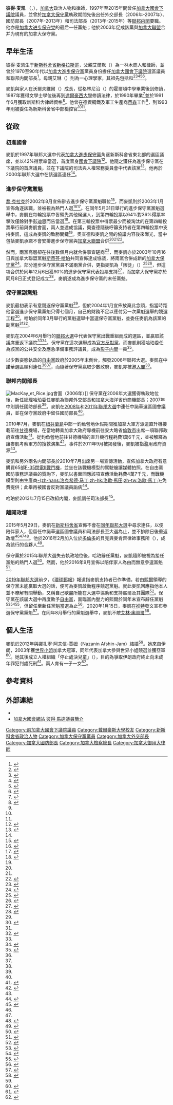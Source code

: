 {{noteTA
|1=zh-hans:麦凯;zh-hk:馬逵;zh-tw:麥凱;
|2=zh-hans:斯蒂芬;zh-hk:史提芬;zh-tw:史蒂芬;
|3=zh-hans:新斯科舍;zh-hk:諾華斯高沙;zh-tw:新斯科細亞;
|4=zh-hans:乔·克拉克;zh-hk:祖·卡勒;zh-tw:喬·克拉克;
}}
{{Infobox Officeholder
|honorific-prefix = 
|name             = 彼得·馬逵
|native_name      = {{lang|en|Peter MacKay}}
|honorific-suffix = {{post-nominals|country=CAN|PC|QC|size=100%}}
|image            = Peter MacKay crop.JPG
|office           = 加拿大司法部長
|primeminister    = [[斯蒂芬·哈珀|斯蒂芬·哈珀]]
|term_start       = 2013年7月15日
|term_end         = 2015年11月4日
|predecessor      = Rob Nicholson
|successor        = [[王州迪|王州迪]]
|office1          = 加拿大國防部長
|primeminister1   = [[斯蒂芬·哈珀|斯蒂芬·哈珀]]
|term_start1      = 2007年8月14日
|term_end1        = 2013年7月15日
|predecessor1     = Gordon O'Connor
|successor1       = Rob Nicholson
|office2          = 加拿大外交部長
|primeminister2   = [[斯蒂芬·哈珀|斯蒂芬·哈珀]]
|term_start2      = 2006年2月6日
|term_end2        = 2007年8月14日
|predecessor2     = Pierre Pettigrew
|successor2       = Maxime Bernier
|office3          = 加拿大海洋省份商機部長
|primeminister3   = [[斯蒂芬·哈珀|斯蒂芬·哈珀]]
|term_start3      = 2006年2月6日
|term_end3        = 2010年1月19日
|predecessor3     = Joe McGuire
|successor3       = Keith Ashfield
|office4          = [[加拿大保守黨|加拿大保守黨]]副黨魁
|term_start4      = 2004年3月22日
|term_end4        = 2015年11月5日
|predecessor4     = 新職位
|successor4       = {{le|Denis Lebel}}
|office5          = [[加拿大進步保守黨|加拿大進步保守黨]]黨魁
|term_start5      = 2003年5月31日
|term_end5        = 2003年12月6日
|predecessor5     = [[喬·克拉克|喬·克拉克]]
|successor5       = John Lynch-Staunton {{small|（臨時）}}
|office6          = [[加拿大國會下議院|加拿大國會下議院]]議員
|constituency6    = {{le|中諾華|Central Nova}}
|term_start6      = 2004年6月28日
|term_end6        = 2015年10月19日
|predecessor6     = 新成立選區
|successor6       = Sean Fraser
|office7          = [[加拿大國會下議院|加拿大國會下議院]]議員
|constituency7    = {{le|皮克圖-安蒂戈尼什-蓋斯伯勒|Pictou—Antigonish—Guysborough}}
|term_start7      = 1997年6月2日
|term_end7        = 2004年6月28日
|predecessor7     = Roseanne Skoke
|successor7       = 選區解散
|birth_name       = Peter Gordon MacKay
|birth_date       = {{birth date and age|1965|9|27}}
|birth_place      = [[加拿大|加拿大]][[新斯科舍省|新斯科舍省]][[新格拉斯哥|新格拉斯哥]]
|death_date       = 
|death_place      = 
|spouse           = {{marriage|Nazanin Afshin-Jam|2012}}
|children         = Kian Alexander<br>Valentia Makaja
|party            = [[加拿大進步保守黨|加拿大進步保守黨]]{{small|（1997年–2003年）}}<br>[[加拿大保守黨|加拿大保守黨]]{{small|（2003年至今）}}
|alma_mater       = {{le|阿卡迪亞大學|Acadia University}}<br>[[達爾豪西大學|達爾豪西大學]]
}}

'''彼得·麦凯''' {{post-nominals|country=CAN|PC|QC}}（{{lang|en|Peter Gordon MacKay}}，{{bd|1965年|9月27日|||catIdx=MacKay, Peter}}），[[加拿大|加拿大]]政治人物和律師，1997年至2015年間曾任[[加拿大國會下議院|加拿大國會下議院]]議員，並曾於[[加拿大保守黨|加拿大保守黨]]執政期間先後出任外交部長（2006年-2007年）、國防部長（2007年-2013年）和司法部長（2013年-2015年）等[[加拿大内閣|聯邦内閣]]要職。他亦是[[加拿大进步保守党|加拿大进步保守党]]的最后一任黨魁；他於2003年促成該黨與[[加拿大聯盟|加拿大聯盟]]合并为現有的加拿大保守黨。

== 早年生活 ==

彼得·麦凯生于[[新斯科舍省|新斯科舍省]][[新格拉斯哥|新格拉斯哥]]，父親艾爾默（{{lang|en|Elmer MacKay}}）為一林木商人和律師，並曾於1970至90年代以[[加拿大進步保守黨|加拿大進步保守黨]]黨員身份擔任[[加拿大國會下議院|加拿大國會下議院]]{{le|中諾華|Central Nova}}選區議員和聯邦内閣部長<ref name="CBC150529">{{cite news |url=http://www.cbc.ca/news/politics/peter-mackay-cites-love-for-my-family-as-he-bows-out-of-federal-politics-1.3092480 |title=Peter MacKay cites 'love for my family' as he bows out of federal politics |publisher=CBC News |first=Janyce |last=McGregor |accessdate=2015-11-06 |date=2015-05-29 |archive-date=2021-06-27 |archive-url=https://web.archive.org/web/20210627235204/https://www.cbc.ca/news/politics/peter-mackay-cites-love-for-my-family-as-he-bows-out-of-federal-politics-1.3092480 }}</ref>。母親艾琳（{{lang|en|Eirene Macha MacKay}}）則為一心理學家，其祖先包括{{le|第三代卡里冬伯爵詹姆斯·亞歷山大|James Alexander, 3rd Earl of Caledon}}和{{le|第一代維魯拉姆伯爵詹姆斯·格里姆斯頓|James Grimston, 1st Earl of Verulam}}<ref>{{cite web |author=John Demont |url=http://www.macleans.ca/article.jsp?content=20030526_59817_59817 |title=THE ROAD TO RELEVANCE | Macleans.ca — Canada — Features |publisher=Macleans.ca |date=May 26, 2003 |accessdate=May 5, 2011 |deadurl=yes |archiveurl=https://web.archive.org/web/20110807100144/http://www.macleans.ca/article.jsp?content=20030526_59817_59817 |archivedate=2011年8月7日 }}</ref><ref>{{cite web |last=Ottawa |first=The |url=http://www.canada.com/ottawacitizen/news/story.html?id=1f41e020-a6e7-4313-bfe9-955b2017c2a3 |title=Royal Navy Cmdr. Bredin Delap is the father of Peter MacKay's mother, Macha |publisher=Canada.com |date=June 16, 2008 |accessdate=May 5, 2011 |deadurl=yes |archiveurl=https://web.archive.org/web/20121108205319/http://www.canada.com/ottawacitizen/news/story.html?id=1f41e020-a6e7-4313-bfe9-955b2017c2a3 |archivedate=2012年11月8日 }}</ref><ref name=parlg1>{{cite book|last=Normandin|first=A.L.|author2=Pierre G. Normandin|title=The Canadian parliamentary guide|publisher=Normandin|year=1974|page=285|quote=M. July 15, 1961 to dau. of Commander Bradin Delap of Centreville, Kings County, NS; Four children: Cethlyn Laura, Peter Gordon, Sheila Mary Louise and Andrew.}}</ref><ref>{{cite web |url=http://thepeerage.com/p19926.htm#i199257 |title=Ancestry of Commander Bredin Delap1 |publisher=Thepeerage.com |accessdate=May 5, 2011 |archive-date=2021-06-15 |archive-url=https://web.archive.org/web/20210615165302/https://thepeerage.com/p19926.htm#i199257 }}</ref><ref>{{Cite web |url=https://books.google.ca/books?id=6m4-AQAAIAAJ&q=Eirene+Macha+Delap&dq=Eirene+Macha+Delap&hl=en&sa=X&ved=0CBsQ6AEwAWoVChMIy_K-3ejQyAIVhKoeCh2tggTj |title=存档副本 |access-date=2015-11-06 |archive-date=2019-06-09 |archive-url=https://web.archive.org/web/20190609052848/https://books.google.ca/books?id=6m4-AQAAIAAJ&q=Eirene+Macha+Delap&dq=Eirene+Macha+Delap&hl=en&sa=X&ved=0CBsQ6AEwAWoVChMIy_K-3ejQyAIVhKoeCh2tggTj |dead-url=no }}</ref>。

麥凱與家人在沃爾夫維爾（{{lang|en|Wolfville}}）成長，從格林尼治（{{lang|en|Greenwich}}）的霍爾頓中學畢業後到{{le|阿卡迪亞大學|Acadia University}}修讀，1987年獲得文學士學位後再到[[達爾豪西大學|達爾豪西大學]]修讀法律，於1990年畢業<ref name="Citizen150530">{{cite news |url=http://ottawacitizen.com/news/national/peter-mckay-leaving-politics-reports |title=Peter MacKay's exit takes another 'progressive' out of Tory caucus |publisher=《渥太華公民報》 |first=Jason |last=Fekete |accessdate=2015-11-06 |date=2015-05-30 |archive-date=2019-06-29 |archive-url=https://web.archive.org/web/20190629084339/https://ottawacitizen.com/news/national/peter-mckay-leaving-politics-reports }}</ref>並於1991年6月獲取新斯科舍律師資格<ref name="bio">{{cite web |url=http://www.petermackay.ca/meet_peter.php |title=Peter MacKay ~ Representing Central Nova |publisher=Petermackay.ca |accessdate=2015-11-06 |deadurl=yes |archiveurl=https://web.archive.org/web/20150620052956/http://petermackay.ca/meet_peter.php |archivedate=2015-06-20 }}</ref>。他曾在德資鋼鐵及軍工生產商[[蒂森克虜伯|蒂森]]工作<ref name="CBC150529"/>，到1993年則被委任為新斯科舍省中部檢控官<ref name="Citizen150530"/><ref name="bio"/>。

== 從政 ==
=== 初進國會 ===
麥凱於1997年聯邦大選中代表[[加拿大進步保守黨|加拿大進步保守黨]]角逐新斯科舍省東北部的{{le|皮克圖-安蒂戈尼什-蓋斯伯勒|Pictou—Antigonish—Guysborough}}選區議席，並以42%得票率當選，首度晉身[[加拿大國會下議院|國會下議院]]<ref>{{cite web|url=http://www.herald.ns.ca/fedelect97/97archive/jun3/970603102.html|title=MacKay carries on family tradition|work=The Chronicle Herald|date=June 3, 1997|accessdate=September 29, 2014|archiveurl=https://web.archive.org/web/20011130174850/http://www.herald.ns.ca/fedelect97/97archive/jun3/970603102.html|archivedate=2001年11月30日|deadurl=yes}}</ref>。他隨之獲任為進步保守黨在下議院的首席議員，並在下議院的司法與人權常務委員會中代表該黨<ref name="parlroles">{{cite web|url=http://www.parl.gc.ca/Parliamentarians/en/members/Peter-Gordon-MacKay(82)/Roles|title=The Honourable Peter Gordon MacKay: Roles|publisher=加拿大國會下議院|accessdate=2015-11-06|archive-url=https://web.archive.org/web/20160111013939/http://www.parl.gc.ca/Parliamentarians/en/members/Peter-Gordon-MacKay(82)/Roles|archive-date=2016-01-11|dead-url=yes}}</ref>。他再於2000年聯邦大選中在該選區連任<ref name="parlroles"/>。

=== 進步保守黨黨魁 ===
[[喬·克拉克|喬·克拉克]]於2002年8月宣佈辭去進步保守黨黨魁職位<ref name="CBC050503">{{cite news |url=http://www.cbc.ca/news2/background/conservativeparty/pcparty.html |title=CBC News Indepth: The Conservative Party |publisher=CBC News |accessdate=2015-11-06 |date=2005-05-03 |archive-date=2016-03-05 |archive-url=https://web.archive.org/web/20160305153354/http://www.cbc.ca/news2/background/conservativeparty/pcparty.html |dead-url=no }}</ref>，而麥凱則於2003年1月宣佈角逐該職，並被視為熱門人選<ref name="CBC030116">{{cite news |url=http://www.cbc.ca/news/canada/nova-scotia/mackay-to-run-for-tory-leadership-1.390588 |title=MacKay to run for Tory leadership |publisher=CBC News |accessdate=2015-11-06 |date=2003-01-16 |archive-date=2021-11-19 |archive-url=https://web.archive.org/web/20211119161159/https://www.cbc.ca/news/canada/nova-scotia/mackay-to-run-for-tory-leadership-1.390588 }}</ref><ref name="HP150529">{{cite news |url=http://www.huffingtonpost.ca/2015/05/29/profile-mackays-colourf_n_7470104.html |title=A Look At MacKay's Career Beyond The 6 'Sexiest Male MP' Titles |publisher=加新社 |work=《[[哈芬登郵報|哈芬登郵報]]》加拿大版 |first=Bruce |last=Cheadle |accessdate=2015-11-06 |date=2015-05-29 |archive-date=2019-06-29 |archive-url=https://web.archive.org/web/20190629012809/https://www.huffingtonpost.ca/2015/05/29/profile-mackays-colourf_n_7470104.html }}</ref>。在同年5月31日舉行的進步保守黨黨魁選舉中，麥凱在每輪投票中皆領先其他候選人，到第四輪投票以64%對36%得票率擊敗僅餘對手[[彭迪思|彭迪思]]而告當選<ref name="CBC030601">{{cite news |url=http://www.cbc.ca/news/canada/new-tory-leader-mackay-calls-for-unity-1.358876 |title=New Tory leader MacKay calls for unity |publisher=CBC News |accessdate=2015-11-06 |date=2003-06-01 |archive-date=2016-02-07 |archive-url=https://web.archive.org/web/20160207104801/http://www.cbc.ca/news/canada/new-tory-leader-mackay-calls-for-unity-1.358876 |dead-url=no }}</ref>。在第三輪投票中得票最少而被淘汰的{{le|大衛·奧查德|David Orchard}}在第四輪投票舉行前與麥凱會面，兩人並達成協議，奧查德隨後呼籲支持者在第四輪投票中支持麥凱，這成為麥凱的致勝關鍵<ref name="CBC030601"/>。奧查德和麥凱之間的協議内容後來曝光，當中包括麥凱承諾不會安排進步保守黨與[[加拿大聯盟|加拿大聯盟]]合併<ref name="CBC050503"/><ref name="HP150529"/><ref name="CPAC131016">{{cite web |url=http://www.cpac.ca/en/highlight/the-conservative-merger-10-years-later/ |title=The Conservative Merger: 10 Years Later |publisher=CPAC |accessdate=2015-11-06 |date=2013-10-16 |archive-date=2016-03-04 |archive-url=https://web.archive.org/web/20160304104003/http://www.cpac.ca/en/highlight/the-conservative-merger-10-years-later/ |dead-url=no }}</ref>。

然而，兩黨高層卻在往後數個月内就合併事宜磋商<ref name="CBC031009">{{cite news |url=http://www.cbc.ca/news/canada/alliance-pc-merger-talks-reach-critical-point-1.366247 |title=Alliance, PC merger talks reach critical point |publisher=CBC News |accessdate=2015-11-06 |date=2003-10-09 |archive-date=2016-03-05 |archive-url=https://web.archive.org/web/20160305225136/http://www.cbc.ca/news/canada/alliance-pc-merger-talks-reach-critical-point-1.366247 |dead-url=no }}</ref>，而麥凱亦於2003年10月16日與加拿大聯盟黨魁[[斯蒂芬·哈珀|斯蒂芬·哈珀]]共同宣佈達成協議，將兩黨合併成新的[[加拿大保守黨|加拿大保守黨]]<ref name="CBC031016">{{cite news |url=http://www.cbc.ca/news/canada/harper-and-mackay-announce-deal-to-unite-the-right-1.391784 |title=Harper and MacKay announce deal to unite the right |publisher=CBC News |accessdate=2015-11-06 |date=2003-10-16 |archive-date=2016-03-05 |archive-url=https://web.archive.org/web/20160305153348/http://www.cbc.ca/news/canada/harper-and-mackay-announce-deal-to-unite-the-right-1.391784 |dead-url=no }}</ref>。部分進步保守黨黨員不滿兩黨合併，更指麥凱為「叛徒」（{{lang|en|"traitor"}}）<ref name="CBC031025">{{cite news|url=http://www.cbc.ca/news/canada/protesters-call-mackay-traitor-1.362583 |title=Protesters call MacKay 'traitor' |publisher=CBC News |accessdate=2015-11-06 |date=2003-10-25 }}</ref><ref name="CBC031031">{{cite news|url=http://www.cbc.ca/news/canada/mackay-faces-anti-merger-demonstrators-1.405532 |title=MacKay faces anti-merger demonstrators |publisher=CBC News |accessdate=2015-11-06 |date=2003-10-31 }}</ref>，但這項合併於同年12月6日獲90%的進步保守黨代表投票支持<ref name="CBC060202">{{cite news |url=http://www.cbc.ca/news2/background/conservativeparty/uniteright_timeline.html |title=Unite the right: Timeline |publisher=CBC News |accessdate=2015-11-06 |date=2006-02-02 |archive-date=2016-03-05 |archive-url=https://web.archive.org/web/20160305225130/http://www.cbc.ca/news2/background/conservativeparty/uniteright_timeline.html |dead-url=no }}</ref>，而加拿大保守黨亦於同月8日正式登記成立<ref name="CBC031216">{{cite news |url=http://www.cbc.ca/news/canada/conservative-party-unveils-new-logo-1.406118 |title=Conservative party unveils new logo |publisher=CBC News |accessdate=2015-11-06 |date=2003-12-16 |archive-date=2016-03-05 |archive-url=https://web.archive.org/web/20160305153351/http://www.cbc.ca/news/canada/conservative-party-unveils-new-logo-1.406118 |dead-url=no }}</ref>，麥凱遂成為進步保守黨的末任黨魁。

=== 保守黨副黨魁 ===
麥凱最初表示有意競逐保守黨黨魁<ref name="CBC031216"/>，但於2004年1月宣佈放棄此念頭，指當時距他當選進步保守黨黨魁只得七個月，自己的財務不足以應付另一次黨魁選舉的競選工程<ref name="CBC040113">{{cite news|url=http://www.cbc.ca/news/canada/mackay-won-t-run-to-lead-new-party-1.518553 |title=MacKay won't run to lead new party |publisher=CBC News |accessdate=2015-11-06 |date=2004-01-13 }}</ref>。哈珀於同年3月舉行的黨魁選舉中當選保守黨黨魁，並委任麥凱為該黨的副黨魁<ref name="CPAC131016"/><ref name="CPAC040320">{{cite web |url=http://www.cpac.ca/en/2004-conservative-leadership/ |title=2004 Conservative Leadership Convention |publisher=CPAC |accessdate=2015-11-06 |date=2004-03-20 |archive-date=2022-03-27 |archive-url=https://web.archive.org/web/20220327083808/https://www.cpac.ca/en/2004-conservative-leadership/ }}</ref>。

麥凱在2004年6月舉行的[[2004年加拿大國會下議院選舉|聯邦大選]]中代表保守黨出戰重組而成的{{le|中諾華|Central Nova}}選區，並贏取該議席重返下議院<ref name="parlroles"/><ref name="CBCvote08CentralNova">{{cite news|url=http://www.cbc.ca/news2/canadavotes/riding/013/ |title=Central Nova - Canada Votes |publisher=CBC News |accessdate=2015-11-06 }}</ref>。保守黨在這次選舉成為[[官方反對黨|官方反對黨]]，而麥凱則獲哈珀委任為該黨的公共安全及應急準備事務評議員，成為[[影子内閣|影子内閣]]一員<ref name="CBC040722">{{cite news|url=http://www.cbc.ca/news/canada/mackay-reynolds-key-in-tory-shadow-cabinet-1.476722 |title=MacKay, Reynolds key in Tory shadow cabinet |publisher=CBC News |accessdate=2015-11-06 |date=2004-07-22 }}</ref>。

以少數姿態執政的[[加拿大自由黨|自由黨]]政府於2005年末倒台，觸發2006年聯邦大選。麥凱在中諾華選區順利連任<ref name="parlroles"/><ref name="CBCvote08CentralNova"/>，而隨著保守黨贏取少數政府，麥凱亦被邀[[加拿大内閣|入閣]]<ref name="Citizen150530"/>。

=== 聯邦内閣部長 ===
[[File:MacKay_et_Rice.jpg|thumb]]會面（2006年）]]
保守黨在2006年大選獲得執政地位後，新任[[加拿大總理|總理]]哈珀委任麥凱為聯邦外交部長和加拿大海洋省份商機部長；2007年中則調任國防部長<ref name="parlroles"/>。麥凱在[[2008年加拿大國會下議院選舉|2008年]]和[[2011年加拿大國會下議院選舉|2011年聯邦大選]]中連任中諾華選區國會議員，並在保守黨政府中留任國防部長<ref name="parlroles"/>。

2010年7月，麥凱在[[紐芬蘭島|紐芬蘭島]]中部一釣魚營地休假期間獲加拿大軍方派遣直升機接載前往[[甘德_(紐芬蘭-拉布拉多)|甘德]]機場，在當地轉乘加拿大政府專機前往安大略省[[倫敦_(加拿大)|倫敦市]]出席一項聯邦政府宣傳活動<ref name="CBC111202">{{cite news |url=http://www.cbc.ca/news/politics/mackay-s-helicopter-story-doesn-t-fly-mps-say-1.1121363 |title=MacKay's helicopter story doesn't fly, MPs say |publisher=CBC News |accessdate=2015-11-27 |date=2011-12-02 |archive-date=2021-11-20 |archive-url=https://web.archive.org/web/20211120035815/https://www.cbc.ca/news/politics/mackay-s-helicopter-story-doesn-t-fly-mps-say-1.1121363 }}</ref>。從釣魚營地前往甘德機場的直升機行程耗費1萬6千元，並被解釋為讓麥凱考察軍方的搜救演集<ref name="NP130128">{{cite news|url=http://news.nationalpost.com/news/canada/dnd-emails-reveal-new-questions-over-peter-mackays-cormorant-helicopter-ride-to-news-conference |title=DND emails reveal new questions over Peter MacKay's Cormorant helicopter ride to news conference |publisher=''National Post'' |first=Lee |last=Berthiaume |accessdate=2015-11-27 |date=2013-01-28 }}</ref>。事件於2011年9月被揭發後，麥凱被指濫用政府資源<ref name="NP130128"/>。

麥凱和另外兩名内閣部長於2010年7月出席另一場宣傳活動，宣佈加拿大政府有意購買65部[[F-35閃電II戰鬥機|F-35閃電II戰鬥機]]，並坐在該戰機模型的駕駛艙讓媒體拍照。在自由黨國防事務評議員的質詢下，麥凱以書面回應該項宣傳活動耗費4萬7千元，而戰機模型則由生產商[[洛克希德·馬丁|-{zh-hans:洛克希德·马丁;zh-hk:洛歇·馬田;zh-tw:洛歇·馬丁;}-]]免費提供；此舉再被國會反對黨議員詬病<ref name="CBC120605">{{cite news |url=http://www.cbc.ca/news/politics/f-35-photo-op-47k-minister-in-pilot-s-seat-priceless-1.1182431 |title=F-35 photo op: $47K. Minister in pilot's seat: priceless |publisher=加新社 |work=CBC News |accessdate=2015-11-27 |date=2012-06-05 |archive-date=2021-11-22 |archive-url=https://web.archive.org/web/20211122064335/https://www.cbc.ca/news/politics/f-35-photo-op-47k-minister-in-pilot-s-seat-priceless-1.1182431 }}</ref>。

哈珀於2013年7月15日改組内閣，麥凱調任司法部長<ref name="CBC130715">{{cite news |url=http://www.cbc.ca/news/politics/harper-adds-8-new-faces-in-major-cabinet-shakeup-1.1307385 |title=Harper adds 8 new faces in major cabinet shakeup |publisher=CBC News |first=Kathleen |last=Harris |accessdate=2015-11-27 |date=2013-07-15 |archive-date=2021-11-28 |archive-url=https://web.archive.org/web/20211128010856/https://www.cbc.ca/news/politics/harper-adds-8-new-faces-in-major-cabinet-shakeup-1.1307385 }}</ref>。

=== 離開政壇 ===
2015年5月29日，麥凱在[[新斯科舍省|新斯科舍省]]宣佈不會在[[2015年加拿大國會下議院選舉|同年聯邦大選]]中尋求連任，以便陪伴家人，但留任中諾華選區國會議員和司法部長至大選為止，並不排除日後重返政壇<ref name="CBC150529"/><ref name="HP150529"/><ref>{{cite news |url=http://news.singtao.ca/vancouver/2015-05-30/headline1432978337d5604461.html |title=馬逵退出政壇 哈珀再失主將 |publisher=《[[星島日報|星島日報]]》加西版 |accessdate=2015-11-28 |date=2015-05-30 |archive-url=https://web.archive.org/web/20151208094658/http://news.singtao.ca/vancouver/2015-05-30/headline1432978337d5604461.html |archive-date=2015-12-08 |dead-url=yes }}</ref>。他於2016年2月加入位於[[多倫多|多倫多]]的貝克與麥肯齊律師事務所（{{lang|en|Baker & McKenzie}}），成為該行的合夥人<ref name="CBC160125">{{cite news |url=http://www.cbc.ca/news/canada/nova-scotia/peter-mackay-toronto-law-firm-partner-baker-mckenzie-1.3418382 |title=Peter MacKay joins law firm Baker & McKenzie as a partner |publisher=CBC News |accessdate=2016-02-05 |date=2016-01-25 |archive-date=2020-11-08 |archive-url=https://web.archive.org/web/20201108114717/https://www.cbc.ca/news/canada/nova-scotia/peter-mackay-toronto-law-firm-partner-baker-mckenzie-1.3418382 }}</ref>。

保守黨於2015年聯邦大選失去執政地位後，哈珀辭任黨魁，麥凱隨即被視為接任黨魁的熱門人選<ref name="CBC160118">{{cite news |url=http://www.cbc.ca/news/politics/grenier-oleary-conservative-poll-1.3408600 |title=Kevin O'Leary and Peter MacKay top Tory leadership poll |first=Éric |last=Grenier |publisher=CBC News |accessdate=2016-09-15 |date=2016-01-18 |archive-date=2022-03-24 |archive-url=https://web.archive.org/web/20220324182607/https://www.cbc.ca/news/politics/grenier-oleary-conservative-poll-1.3408600 }}</ref>。然而，他於2016年9月宣佈以陪伴家人為由而無意參選黨魁<ref name="CTV160912">{{cite news |url=http://www.ctvnews.ca/politics/peter-mackay-won-t-seek-conservative-leadership-1.3068919 |title=Peter MacKay won't seek Conservative leadership |first=Laura |last=Payton |publisher=CTV News |accessdate=2016-09-15 |date=2016-09-12 |archive-date=2020-02-24 |archive-url=https://web.archive.org/web/20200224024322/https://www.ctvnews.ca/politics/peter-mackay-won-t-seek-conservative-leadership-1.3068919 }}</ref>。

[[2019年加拿大聯邦大選|2019年聯邦大選]]前夕，《[[環球郵報|環球郵報]]》報道指麥凱支持者已作準備，若由[[安德魯·熙爾|熙爾]]領導的保守黨未能贏取大選的話，便可為麥凱啟動程序競選黨魁。就此麥凱回應指他本人並不瞭解有關舉動，又稱自己歇盡所能在大選中協助和支持熙爾及其團隊<ref>{{Cite news|title=Allies of former Conservative Party minister Peter MacKay mull leadership bid|url=https://www.theglobeandmail.com/politics/article-allies-of-former-conservative-minister-peter-mackay-mull-leadership/|access-date=2019-10-11|archive-date=2022-04-27|archive-url=https://web.archive.org/web/20220427060821/https://www.theglobeandmail.com/politics/article-allies-of-former-conservative-minister-peter-mackay-mull-leadership/}}</ref>。保守黨在該屆大選中再度敗予[[加拿大自由黨|自由黨]]，面臨黨內壓力的熙爾於同年末宣布辭任黨魁<ref>{{cite web |title=Canada Conservative leader in surprise resignation |url=https://www.bbc.com/news/world-us-canada-50762474 |website=BBC News |date=12 December 2019 |accessdate=2020-08-25 |archive-date=2020-06-24 |archive-url=https://web.archive.org/web/20200624103218/https://www.bbc.com/news/world-us-canada-50762474 |dead-url=no }}</ref><ref>{{cite web |last1=Rabson |first1=Mia |first2= |title=Conservative party in disarray over Scheer private school controversy |url=https://www.nationalobserver.com/2019/12/15/news/conservative-party-disarray-over-scheer-private-school-controversy |website=National Observer |language=en |date=15 December 2019 |accessdate=2020-08-25 |archive-date=2020-06-24 |archive-url=https://web.archive.org/web/20200624010441/https://www.nationalobserver.com/2019/12/15/news/conservative-party-disarray-over-scheer-private-school-controversy |dead-url=no }}</ref><ref>{{cite web |last1=MacCharles |first1=Tonda |title=Andrew Scheer quitting as Conservative leader amid controversy |url=https://www.thestar.com/politics/federal/2019/12/12/andrew-scheer-to-step-down-as-conservative-party-leader.html |website=thestar.com |language=en |date=12 December 2019 |accessdate=2020-08-25 |archive-date=2020-08-06 |archive-url=https://web.archive.org/web/20200806043149/https://www.thestar.com/politics/federal/2019/12/12/andrew-scheer-to-step-down-as-conservative-party-leader.html |dead-url=no }}</ref>，但留任至新任黨魁當選為止<ref>{{cite web |last1=Connolly |first1=Amanda |title=Conservative Leader Andrew Scheer resigns, vows to stay on until new leader chosen |url=https://globalnews.ca/news/6288286/andrew-scheer-resignation/ |website=Global News |accessdate=2020-08-25 |archive-date=2020-09-25 |archive-url=https://web.archive.org/web/20200925195209/https://globalnews.ca/news/6288286/andrew-scheer-resignation/ |dead-url=no }}</ref>。2020年1月15日，麥凱在[[推特|推特]]發文宣布參選保守黨黨魁<ref name=":0">{{Cite web|title=I'm in. Stay tuned.|url=https://twitter.com/PeterMacKay/status/1217527351518679042|last=MacKay|first=Peter|date=2020-01-15|website=@PeterMacKay|language=en|access-date=2020-01-17|archive-date=2022-03-10|archive-url=https://web.archive.org/web/20220310184308/https://twitter.com/PeterMacKay/status/1217527351518679042}}</ref>。在同年8月舉行的黨魁選舉中，麥凱不敵[[艾林·奧圖爾|艾林·奧圖爾]]<ref>{{Cite web|date=2020-08-23|title=Erin O'Toole wins Conservative Party of Canada leadership on 3rd ballot|url=https://www.cp24.com/news/erin-o-toole-wins-conservative-party-of-canada-leadership-on-3rd-ballot-1.5075658|access-date=2020-08-24|website=CP24|language=en|archive-date=2020-12-05|archive-url=https://web.archive.org/web/20201205125451/https://www.cp24.com/news/good-morning-i-m-erin-o-toole-new-tory-leader-wins-after-hours-long-delay-1.5075658|dead-url=no}}</ref>。

== 個人生活 ==
麥凱於2012年與娜扎寧·阿夫信-賈姆（Nazanin Afshin-Jam）結婚<ref name="CBC150529"/>。她來自伊朗，2003年獲[[世界小姐|世界小姐]]加拿大冠軍，同年代表加拿大參與世界小姐競選並獲亞軍<ref>{{cite news |url=http://www.abc.net.au/news/2003-12-07/irish-miss-world-begins-reign/101852 |title=Irish Miss World begins reign |publisher=ABC News |accessdate=2015-11-28 |date=2003-12-07 |archive-date=2022-05-03 |archive-url=https://web.archive.org/web/20220503011429/https://www.abc.net.au/news/2003-12-07/irish-miss-world-begins-reign/101852 }}</ref>。她其後成立人權組織「停止處決兒童」（{{lang|en|Stop Child Executions}}），目的為爭取伊朗政府終止向未成年罪犯判處死刑<ref>{{cite news |url=http://www.theglobeandmail.com/news/politics/ottawa-notebook/peter-mackay-weds-rights-activist-former-beauty-queen/article620485/06/ |title=Peter MacKay weds rights activist, former beauty queen |publisher=《[[環球郵報|環球郵報]]》 |first=Gloria |last=Galloway |accessdate=2015-05-24 |date=2012-01-04 |archive-date=2017-03-03 |archive-url=https://web.archive.org/web/20170303013851/http://www.theglobeandmail.com/news/politics/ottawa-notebook/peter-mackay-weds-rights-activist-former-beauty-queen/article620485/06/ }}</ref>。兩人育有一子一女<ref>{{cite news |url=http://thechronicleherald.ca/novascotia/1314102-peter-mackay-and-nazanin-afshin-jam-announce-birth-of-baby-girl-valentia |title=Peter MacKay and Nazanin Afshin-Jam announce birth of baby girl Valentia |publisher=''The Chronicle Herald'' |first=Andrea |last=Gunn |accessdate=2015-11-28 |date=2015-09-30 |archive-date=2018-07-14 |archive-url=https://web.archive.org/web/20180714135403/http://thechronicleherald.ca/novascotia/1314102-peter-mackay-and-nazanin-afshin-jam-announce-birth-of-baby-girl-valentia }}</ref>。

== 參考資料 ==
{{reflist|2}}

== 外部連結 ==
{{Commons category|Peter MacKay}}
* {{official website|http://www.petermackay.ca/}}
* [http://www.parl.gc.ca/parlinfo/Files/Parliamentarian.aspx?Item=46dccbed-4370-40f0-975f-d08fe1688aa2&Language=E&Section=ALL 加拿大國會網站 彼得·馬逵議員簡介] {{Wayback|url=http://www.parl.gc.ca/parlinfo/Files/Parliamentarian.aspx?Item=46dccbed-4370-40f0-975f-d08fe1688aa2&Language=E&Section=ALL |date=20151005223946 }}

{{Authority control}}
{{DEFAULTSORT:MacKay, Peter Gordon}}
[[Category:前加拿大國會下議院議員|Category:前加拿大國會下議院議員]]
[[Category:戴爾豪斯大學校友|Category:戴爾豪斯大學校友]]
[[Category:新斯科舍省政治人物|Category:新斯科舍省政治人物]]
[[Category:加拿大保守黨黨員|Category:加拿大保守黨黨員]]
[[Category:加拿大外交部長|Category:加拿大外交部長]]
[[Category:加拿大國防部長|Category:加拿大國防部長]]
[[Category:加拿大檢察總長|Category:加拿大檢察總長]]
[[Category:加拿大御用大律師|Category:加拿大御用大律師]]